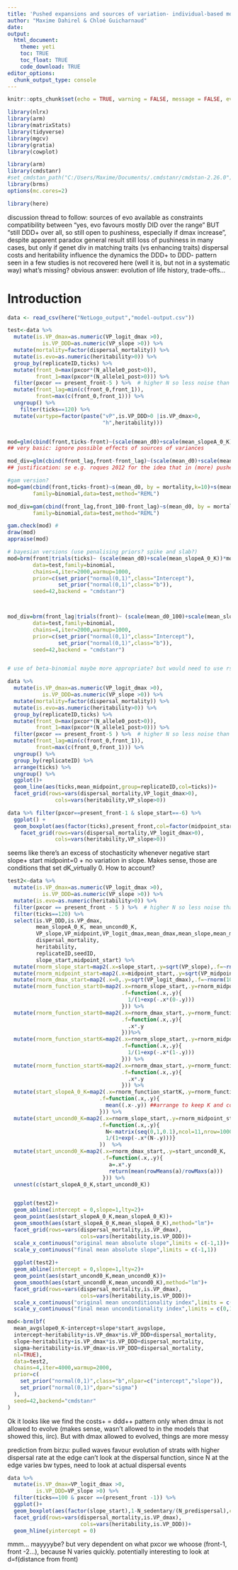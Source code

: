 ```yaml
---
title: 'Pushed expansions and sources of variation- individual-based model, data analysis'
author: "Maxime Dahirel & Chloé Guicharnaud"
date:
output:
  html_document:
    theme: yeti
    toc: TRUE
    toc_float: TRUE
    code_download: TRUE
editor_options:
  chunk_output_type: console
---
```


```r
knitr::opts_chunk$set(echo = TRUE, warning = FALSE, message = FALSE, eval = FALSE)
```

```r
library(nlrx)
library(arm)
library(matrixStats)
library(tidyverse)
library(mgcv)
library(gratia)
library(cowplot)

library(arm)
library(cmdstanr)
#set_cmdstan_path("C:/Users/Maxime/Documents/.cmdstanr/cmdstan-2.26.0")
library(brms)
options(mc.cores=2)

library(here)
```

discussion thread to follow:
sources of evo available as constraints
compatibility between "yes, evo favours mostly DID over the range" BUT "still DDD+ over all, so still open to pushiness, especially if dmax increase", despite apparent paradox
general result still loss of pushiness in many cases, but only if genet div in matching traits (vs enhancing traits)
dispersal costs and heritability influence the dynamics
the DDD+ to DDD- pattern seen in a few studies is not recovered here (well it is, but not in a systematic way)
what's missing? obvious answer: evolution of life history, trade-offs...

# Introduction

```r
data <- read_csv(here("NetLogo_output","model-output.csv"))
```

<!--the classical result that costs = more DDD was in contexts where dmax and midpoint did not evolve-->
<!-- hyper important to understand eco-evo dynamics: check that N=0 cells within pops are not deleted-->

<!--key thing to do, check that the effect of absolute slope on speed/diversity is the same independently of source of variation (dmax only, matching only, both) or else difficult to compare their evol dynamics-->


```r
test<-data %>% 
  mutate(is.VP_dmax=as.numeric(VP_logit_dmax >0),
           is.VP_DDD=as.numeric(VP_slope >0)) %>% 
  mutate(mortality=factor(dispersal_mortality)) %>% 
  mutate(is.evo=as.numeric(heritability>0)) %>% 
  group_by(replicateID,ticks) %>% 
  mutate(front_0=max(pxcor*(N_allele0_post>0)),
         front_1=max(pxcor*(N_allele1_post>0))) %>% 
  filter(pxcor == present_front-5 ) %>%  # higher N so less noise than front - 1, so estimates of mean more accurate
  mutate(front_lag=min(c(front_0,front_1)),
         front=max(c(front_0,front_1))) %>% 
  ungroup() %>% 
    filter(ticks==120) %>% 
  mutate(vartype=factor(paste("vP",is.VP_DDD>0 |is.VP_dmax>0,
                              "h",heritability)))


mod=glm(cbind(front,ticks-front)~(scale(mean_d0)+scale(mean_slopeA_0_K))*mortality,family=binomial,data=test)
## very basic: ignore possible effects of sources of variances

mod_div=glm(cbind(front_lag,front-front_lag)~(scale(mean_d0)+scale(mean_slopeA_0_K))*mortality,family=binomial,data=test)
## justification: se e.g. roques 2012 for the idea that in (more) pushed expansions, speed of one fraction = to speed of whole expansion, + distance to fixation = integrator of time to fixation

#gam version?
mod=gam(cbind(front,ticks-front)~s(mean_d0, by = mortality,k=10)+s(mean_slopeA_0_avg,by=mortality,k=10)+mortality,
        family=binomial,data=test,method="REML")

mod_div=gam(cbind(front_lag,front_100-front_lag)~s(mean_d0, by = mortality)+s(mean_slopeA_0_K,by=mortality)+mortality,
        family=binomial,data=test,method="REML")

gam.check(mod) #
draw(mod)
appraise(mod)

# bayesian versions (use penalising priors? spike and slab?)
mod=brm(front|trials(ticks)~ (scale(mean_d0)+scale(mean_slopeA_0_K))*mortality,
        data=test,family=binomial,
        chains=4,iter=2000,warmup=1000,
        prior=c(set_prior("normal(0,1)",class="Intercept"),
                set_prior("normal(0,1)",class="b")),
        seed=42,backend = "cmdstanr")



mod_div=brm(front_lag|trials(front)~ (scale(mean_d0_100)+scale(mean_slopeA_0_K))*mortality,
        data=test,family=binomial,
        chains=4,iter=2000,warmup=1000,
        prior=c(set_prior("normal(0,1)",class="Intercept"),
                set_prior("normal(0,1)",class="b")),
        seed=42,backend = "cmdstanr")


# use of beta-binomial maybe more appropriate? but would need to use rstan at least in the expose function stage
```


```r
data %>% 
  mutate(is.VP_dmax=as.numeric(VP_logit_dmax >0),
           is.VP_DDD=as.numeric(VP_slope >0)) %>% 
  mutate(mortality=factor(dispersal_mortality)) %>% 
  mutate(is.evo=as.numeric(heritability>0)) %>% 
  group_by(replicateID,ticks) %>% 
  mutate(front_0=max(pxcor*(N_allele0_post>0)),
         front_1=max(pxcor*(N_allele1_post>0))) %>% 
  filter(pxcor == present_front-5 ) %>%  # higher N so less noise than front - 1, so estimates of mean more accurate
  mutate(front_lag=min(c(front_0,front_1)),
         front=max(c(front_0,front_1))) %>% 
  ungroup() %>% 
  group_by(replicateID) %>% 
  arrange(ticks) %>% 
  ungroup() %>% 
  ggplot()+
  geom_line(aes(ticks,mean_midpoint,group=replicateID,col=ticks))+
  facet_grid(rows=vars(dispersal_mortality,VP_logit_dmax>0),
               cols=vars(heritability,VP_slope>0))
```



```r
data %>% filter(pxcor==present_front-1 & slope_start==-6) %>% 
  ggplot() +
  geom_boxplot(aes(factor(ticks),present_front,col=factor(midpoint_start)))+
    facet_grid(rows=vars(dispersal_mortality,VP_logit_dmax>0),
               cols=vars(heritability,VP_slope>0))
```
seems like there's an excess of stochasticity whenever negative start slope+ start midpoint=0 + no variation in slope. Makes sense, those are conditions that set dK_virtually 0. How to account?

```r

test2<-data %>% 
  mutate(is.VP_dmax=as.numeric(VP_logit_dmax >0),
           is.VP_DDD=as.numeric(VP_slope >0)) %>% 
  mutate(is.evo=as.numeric(heritability>0)) %>% 
  filter(pxcor == present_front - 5 ) %>%  # higher N so less noise than front - 1, so estimates of mean more accurate
  filter(ticks==120) %>% 
  select(is.VP_DDD,is.VP_dmax,
         mean_slopeA_0_K, mean_uncond0_K,
         VP_slope,VP_midpoint,VP_logit_dmax,mean_dmax,mean_slope,mean_midpoint,mean_d0,mean_dK,
         dispersal_mortality,
         heritability,
         replicateID,seedID,
         slope_start,midpoint_start) %>%  
  mutate(rnorm_slope_start=map2(.x=slope_start,.y=sqrt(VP_slope),.f=~rnorm(1000,.x,.y))) %>% 
  mutate(rnorm_midpoint_start=map2(.x=midpoint_start,.y=sqrt(VP_midpoint),.f=~rnorm(1000,.x,.y))) %>% 
  mutate(rnorm_dmax_start=map2(.x=0,.y=sqrt(VP_logit_dmax),.f=~rnorm(1000,.x,.y) %>% invlogit())) %>% 
  mutate(rnorm_function_start0=map2(.x=rnorm_slope_start,.y=rnorm_midpoint_start,
                                    .f=function(.x,.y){
                                      1/(1+exp(-.x*(0-.y)))
                                    })) %>% 
  mutate(rnorm_function_start0=map2(.x=rnorm_dmax_start,.y=rnorm_function_start0,
                                    .f=function(.x,.y){
                                      .x*.y
                                    }))%>% 
  mutate(rnorm_function_startK=map2(.x=rnorm_slope_start,.y=rnorm_midpoint_start,
                                    .f=function(.x,.y){
                                      1/(1+exp(-.x*(1-.y)))
                                    })) %>% 
  mutate(rnorm_function_startK=map2(.x=rnorm_dmax_start,.y=rnorm_function_startK,
                                    .f=function(.x,.y){
                                      .x*.y
                                    })) %>% 
  mutate(start_slopeA_0_K=map2(.x=rnorm_function_startK,.y=rnorm_function_start0,
                             .f=function(.x,.y){
                               mean((.x-.y)) ##arrange to keep K and code it correctly
                             })) %>% 
  mutate(start_uncond0_K=map2(.x=rnorm_slope_start,.y=rnorm_midpoint_start,
                             .f=function(.x,.y){
                               N<-matrix(seq(0,1,0.1),ncol=11,nrow=1000,byrow=TRUE)
                               1/(1+exp(-.x*(N-.y)))}
                             ))  %>% 
  mutate(start_uncond0_K=map2(.x=rnorm_dmax_start,.y=start_uncond0_K,
                              .f=function(.x,.y){
                                a=.x*.y
                                return(mean(rowMeans(a)/rowMaxs(a)))
                              })) %>% 
  unnest(c(start_slopeA_0_K,start_uncond0_K))


  ggplot(test2)+
  geom_abline(intercept = 0,slope=1,lty=2)+
  geom_point(aes(start_slopeA_0_K,mean_slopeA_0_K))+
  geom_smooth(aes(start_slopeA_0_K,mean_slopeA_0_K),method="lm")+
  facet_grid(rows=vars(dispersal_mortality,is.VP_dmax),
                       cols=vars(heritability,is.VP_DDD))+ 
  scale_x_continuous("original mean absolute slope",limits = c(-1,1))+
  scale_y_continuous("final mean absolute slope",limits = c(-1,1))
  
  ggplot(test2)+
  geom_abline(intercept = 0,slope=1,lty=2)+
  geom_point(aes(start_uncond0_K,mean_uncond0_K))+
  geom_smooth(aes(start_uncond0_K,mean_uncond0_K),method="lm")+
  facet_grid(rows=vars(dispersal_mortality,is.VP_dmax),
                       cols=vars(heritability,is.VP_DDD))+ 
  scale_x_continuous("original mean unconditionality index",limits = c(0,1.1))+
  scale_y_continuous("final mean unconditionality index",limits = c(0,1.1))
```


```r
mod<-brm(bf(
  mean_avgslope0_K~intercept+slope*start_avgslope,
  intercept~heritability+is.VP_dmax*is.VP_DDD+dispersal_mortality,
  slope~heritability+is.VP_dmax*is.VP_DDD+dispersal_mortality,
  sigma~heritability+is.VP_dmax+is.VP_DDD+dispersal_mortality,
  nl=TRUE),
  data=test2,
  chains=4,iter=4000,warmup=2000,
  prior=c(
    set_prior("normal(0,1)",class="b",nlpar=c("intercept","slope")),
    set_prior("normal(0,1)",dpar="sigma")
  ),
  seed=42,backend="cmdstanr"
)
```



Ok it looks like we find the costs+ = ddd++ pattern only when dmax is not allowed to evolve (makes sense, wasn't allowed to in the models that showed this, iirc). But with dmax allowed to evolved, things are more messy


prediction from birzu: pulled waves favour evolution of strats with higher dispersal rate at the edge
can't look at the dispersal function, since N at the edge varies bw types, need to look at actual dispersal events
```r
data %>% 
  mutate(is.VP_dmax=VP_logit_dmax >0,
         is.VP_DDD=VP_slope >0) %>% 
  filter(ticks==100 & pxcor ==(present_front -1)) %>% 
  ggplot()+
  geom_boxplot(aes(factor(slope_start),1-N_sedentary/(N_predispersal),col=factor(midpoint_start)))+
  facet_grid(rows=vars(dispersal_mortality,is.VP_dmax),
                       cols=vars(heritability,is.VP_DDD))+
  geom_hline(yintercept = 0)
```
mmm... mayyyybe? but very dependent on what pxcor we whoose (front-1, front -2...), because N varies quickly. potentially interesting to look at d=f(distance from front)



